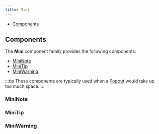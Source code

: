```yaml
---
title: Mini
---
```



<DocusaurusDoc>

- [Components](#components)

## Components

The **Mini** component family provides the following components:

- [MiniNote](#mininote)
- [MiniTip](#minitip)
- [MiniWarning](#miniwarning)

:::tip
These components are typically used when a
[Popout](/reference/packages/react/components/popout/) would take up too much
space.
:::

### MiniNote

<ComponentDocs docs={jsdoc.jsdocMiniNote} example={MiniNoteExample} />

### MiniTip

<ComponentDocs docs={jsdoc.jsdocMiniTip} example={MiniTipExample} />

### MiniWarning

<ComponentDocs docs={jsdoc.jsdocMiniWarning} example={MiniWarningExample} />

</DocusaurusDoc>
